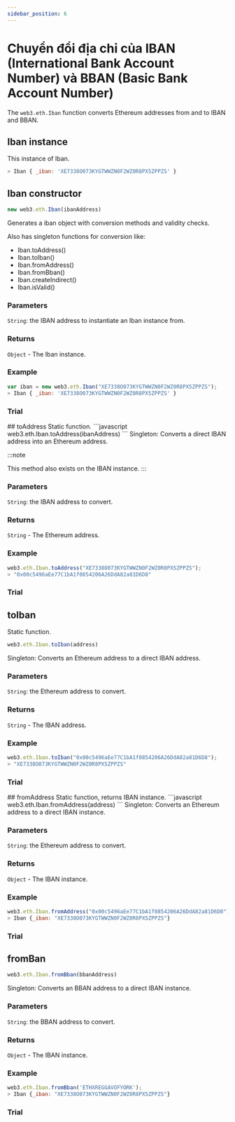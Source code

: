 ```yaml
---
sidebar_position: 6
---
```



# Chuyển đổi địa chỉ của IBAN (International Bank Account Number) và BBAN (Basic Bank Account Number)
The `web3.eth.Iban` function converts Ethereum addresses from and to IBAN and BBAN.

## Iban instance
This instance of Iban.
```javascript
> Iban { _iban: 'XE7338O073KYGTWWZN0F2WZ0R8PX5ZPPZS' }
```
## Iban constructor
```javascript
new web3.eth.Iban(ibanAddress)
```
Generates a iban object with conversion methods and validity checks.

Also has singleton functions for conversion like:

+ Iban.toAddress()
+ Iban.toIban()
+ Iban.fromAddress()
+ Iban.fromBban()
+ Iban.createIndirect()
+ Iban.isValid()
### Parameters
`String`: the IBAN address to instantiate an Iban instance from.
### Returns
`Object` - The Iban instance.

### Example
```javascript
var iban = new web3.eth.Iban("XE7338O073KYGTWWZN0F2WZ0R8PX5ZPPZS");
> Iban { _iban: 'XE7338O073KYGTWWZN0F2WZ0R8PX5ZPPZS' }
```
### Trial
<Constructor/>
## toAddress
Static function.
```javascript
web3.eth.Iban.toAddress(ibanAddress)
```
Singleton: Converts a direct IBAN address into an Ethereum address.

:::note

This method also exists on the IBAN instance.
:::
### Parameters
`String`: the IBAN address to convert.
### Returns
`String` - The Ethereum address.

### Example
```javascript
web3.eth.Iban.toAddress("XE7338O073KYGTWWZN0F2WZ0R8PX5ZPPZS");
> "0x00c5496aEe77C1bA1f0854206A26DdA82a81D6D8"
```
### Trial
<ToAddress/>

## toIban
Static function.
```javascript
web3.eth.Iban.toIban(address)
```
Singleton: Converts an Ethereum address to a direct IBAN address.

### Parameters
`String`: the Ethereum address to convert.
### Returns
`String` - The IBAN address.

### Example
```javascript
web3.eth.Iban.toIban("0x00c5496aEe77C1bA1f0854206A26DdA82a81D6D8");
> "XE7338O073KYGTWWZN0F2WZ0R8PX5ZPPZS"
```
### Trial
<ToIBan/>
## fromAddress
Static function, returns IBAN instance.
```javascript
web3.eth.Iban.fromAddress(address)
```
Singleton: Converts an Ethereum address to a direct IBAN instance.

### Parameters
`String`: the Ethereum address to convert.
### Returns
`Object` - The IBAN instance.

### Example
```javascript
web3.eth.Iban.fromAddress("0x00c5496aEe77C1bA1f0854206A26DdA82a81D6D8");
> Iban {_iban: "XE7338O073KYGTWWZN0F2WZ0R8PX5ZPPZS"}
```
### Trial
<FromAddress/>

## fromBan
```javascript
web3.eth.Iban.fromBban(bbanAddress)
```
Singleton: Converts an BBAN address to a direct IBAN instance.

### Parameters
`String`: the BBAN address to convert.
### Returns
`Object` - The IBAN instance.

### Example
```javascript
web3.eth.Iban.fromBban('ETHXREGGAVOFYORK');
> Iban {_iban: "XE7338O073KYGTWWZN0F2WZ0R8PX5ZPPZS"}
```
### Trial
<FromBBan/>